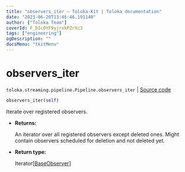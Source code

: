 ```yaml
---
title: "observers_iter — Toloka-Kit | Toloka documentation"
date: "2023-06-20T13:46:46.191140"
author: ["Toloka Team"]
coverId: F_bIcOYF9yjrxkPZrXc3
tags: ["engineering"]
ogDescription: ""
docsMenu: "tkitMenu"
---
```


# observers_iter

`toloka.streaming.pipeline.Pipeline.observers_iter` | [Source code](https://github.com/Toloka/toloka-kit/blob/v1.2.0/src/streaming/pipeline.py#L214)

```python
observers_iter(self)
```

Iterate over registered observers.

* **Returns:**

  An iterator over all registered observers except deleted ones.
Might contain observers scheduled for deletion and not deleted yet.

* **Return type:**

  Iterator\[[BaseObserver](/docs/toloka-kit/reference/toloka.streaming.observer.BaseObserver)\]
